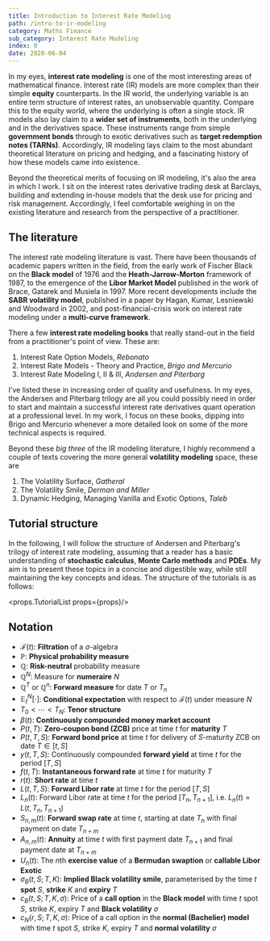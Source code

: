 ```yaml
---
title: Introduction to Interest Rate Modeling
path: /intro-to-ir-modeling
category: Maths Finance
sub_category: Interest Rate Modeling
index: 0
date: 2020-06-04
---
```


In my eyes, **interest rate modeling** is one of the most interesting areas of
mathematical finance. Interest rate (IR) models are more complex than their 
simple **equity** counterparts. In the IR world, the underlying variable is an 
entire term structure of interest rates, an unobservable quantity. Compare this 
to the equity world, where the underlying is often a single stock. IR models 
also lay claim to a **wider set of instruments**, both in the underlying and in 
the derivatives space. These instruments range from simple **government bonds** 
through to exotic derivatives such as **target redemption notes (TARNs)**. 
Accordingly, IR modeling lays claim to the most abundant theoretical literature 
on pricing and hedging, and a fascinating history of how these models came into
existence.

Beyond the theoretical merits of focusing on IR modeling, it's also the area
in which I work. I sit on the interest rates derivative trading desk at 
Barclays, building and extending in-house models that the desk use for pricing 
and risk management. Accordingly, I feel comfortable weighing in on the existing 
literature and research from the perspective of a practitioner. 

## The literature
The interest rate modeling literature is vast. There have been thousands of 
academic papers written in the field, from the early work of Fischer Black on 
the **Black model** of 1976 and the **Heath-Jarrow-Morton** framework of 1987, 
to the emergence of the **Libor Market Model** published in the work of Brace, 
Gatarek and Musiela in 1997. More recent developments include the **SABR 
volatility model**, published in a paper by Hagan, Kumar, Lesniewski and 
Woodward in 2002, and post-financial-crisis work on interest rate modeling 
under a **multi-curve framework**.

There a few **interest rate modeling books** that really stand-out in the field 
from a practitioner's point of view. These are:

1. Interest Rate Option Models, *Rebonato*
2. Interest Rate Models - Theory and Practice, *Brigo and Mercurio*
3. Interest Rate Modeling I, II & III, *Andersen and Piterbarg*

I've listed these in increasing order of quality and usefulness. In my eyes, the
Andersen and Piterbarg trilogy are all you could possibly need in order to start
and maintain a successful interest rate derivatives quant operation at a
professional level. In my work, I focus on these books, dipping into Brigo and
Mercurio whenever a more detailed look on some of the more technical aspects is
required.

Beyond these *big three* of the IR modeling literature, I highly recommend a 
couple of texts covering the more general **volatility modeling** space, these 
are

1. The Volatility Surface, *Gatheral*
2. The Volatility Smile, *Derman and Miller*
3. Dynamic Hedging, Managing Vanilla and Exotic Options, *Taleb*

## Tutorial structure
In the following, I will follow the structure of Andersen and Piterbarg's 
trilogy of interest rate modeling, assuming that a reader has a basic 
understanding of **stochastic calculus**, **Monte Carlo methods** and **PDEs**. 
My aim is to present these topics in a concise and digestible way, while still 
maintaining the key concepts and ideas. The structure of the tutorials is as 
follows:

<props.TutorialList props={props}/>

## Notation
* $\mathcal{F}(t)$: **Filtration** of a $\sigma$-algebra
* $\mathbb{P}$: **Physical probability measure**
* $\mathbb{Q}$: **Risk-neutral** probability measure
* $\mathbb{Q}^N$: Measure for **numeraire** $N$
* $\mathbb{Q}^T$ or $\mathbb{Q}^n$: **Forward measure** for date $T$ or $T_n$
* $\mathbb{E}_t^N[\cdot]$: **Conditional expectation** with respect to 
$\mathcal{F}(t)$ under measure $N$
* $T_0 < \cdots < T_N$: **Tenor structure**
* $\beta(t)$: **Continuously compounded money market account**
* $P(t,T)$: **Zero-coupon bond (ZCB)** price at time $t$ for **maturity** $T$
* $P(t,T,S)$: **Forward bond price** at time $t$ for delivery of $S$-maturity 
ZCB on date $T \in [t,S]$
* $y(t,T,S)$: Continuously compounded **forward yield** at time $t$ for the 
period $[T, S]$
* $f(t,T)$: **Instantaneous forward rate** at time $t$ for maturity $T$
* $r(t)$: **Short rate** at time $t$
* $L(t,T,S)$: **Forward Libor rate** at time $t$ for the period $[T,S]$
* $L_n(t)$: Forward Libor rate at time $t$ for the 
period $[T_n, T_{n+1}]$, i.e. $L_n(t) = L(t, T_n, T_{n+1})$
* $S_{n,m}(t)$: **Forward swap rate** at time $t$, starting at date $T_n$ with 
final payment on date $T_{n+m}$
* $A_{n,m}(t)$: **Annuity** at time $t$ with first payment date $T_{n+1}$ and 
final payment date at $T_{n+m}$
* $U_n(t)$: The $n$th **exercise value** of a **Bermudan swaption** or 
**callable Libor Exotic**
* $\sigma_B(t,S;T,K)$: **Implied Black volatility smile**, parameterised by the 
time $t$ **spot** $S$, **strike** $K$ and **expiry** $T$
* $c_B(t,S; T, K, \sigma)$: Price of a **call option** in the **Black model** 
with time $t$ spot $S$, strike $K$, expiry $T$ and **Black volatility** $\sigma$
* $c_N(r,S;T, K, \sigma)$: Price of a call option in the 
**normal (Bachelier) model** with time $t$ spot $S$, strike $K$, expiry $T$ 
and **normal volatility** $\sigma$